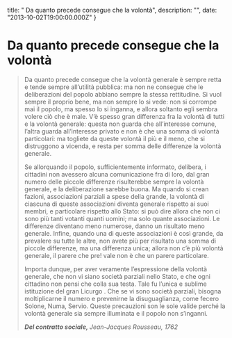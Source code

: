 


  title: " Da quanto precede consegue che la volontà",
  description: "",
  date: "2013-10-02T19:00:00.000Z"
}


#  Da quanto precede consegue che la volontà


<blockquote>
  <p>Da quanto precede consegue che la volontà generale è sempre retta e tende sempre all’utilità pubblica: ma non ne consegue che le deliberazioni del popolo abbiano sempre la stessa rettitudine. Si vuol sempre il proprio bene, ma non sempre lo si vede: non si corrompe mai il popolo, ma spesso lo si inganna, e allora soltanto egli sembra volere ciò che è male. V’è spesso gran differenza fra la volontà di tutti e la volontà generale: questa non guarda che all’interesse comune, l’altra guarda all’interesse privato e non è che una somma di volontà particolari: ma togliete da queste volontà il più e il meno, che si distruggono a vicenda, e resta per somma delle differenze la volontà generale.</p>

<p>Se allorquando il popolo, sufficientemente informato, delibera, i cittadini non avessero alcuna comunicazione fra di loro, dal gran numero delle piccole differenze risulterebbe sempre la volontà generale, e la deliberazione sarebbe buona. Ma quando si crean fazioni, associazioni parziali a spese della grande, la volontà di ciascuna di queste associazioni diventa generale rispetto ai suoi membri, e particolare rispetto allo Stato: si può dire allora che non ci sono più tanti votanti quanti uomini; ma solo quante associazioni. Le differenze diventano meno numerose, danno un risultato meno generale. Infine, quando una di queste associazioni è così grande, da prevalere su tutte le altre, non avete più per risultato una somma di piccole differenze, ma una differenza unica; allora non c’è più volontà generale, il parere che pre! vale non è che un parere particolare.</p>

<p>Importa dunque, per aver veramente l’espressione della volontà generale, che non vi siano società parziali nello Stato, e che ogni cittadino non pensi che colla sua testa. Tale fu l’unica e sublime istituzione del gran Licurgo . Che se vi sono società parziali, bisogna moltiplicarne il numero e prevenirne la disuguaglianza, come fecero Solone, Numa, Servio. Queste precauzioni son le sole valide perché la volontà generale sia sempre illuminata e il popolo non s’inganni.</p>
  <em><strong>Del contratto sociale, </strong><em>Jean-Jacques Rousseau, </em>1762</em>
</blockquote>
    
  